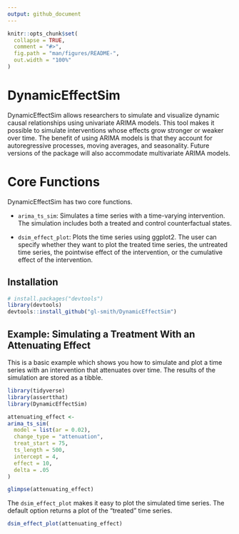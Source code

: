 ```yaml
---
output: github_document
---
```


<!-- README.md is generated from README.Rmd. Please edit that file -->

```r
knitr::opts_chunk$set(
  collapse = TRUE,
  comment = "#>",
  fig.path = "man/figures/README-",
  out.width = "100%"
)
```

# DynamicEffectSim

<!-- badges: start -->
<!-- badges: end -->

DynamicEffectSim allows researchers to simulate and visualize dynamic causal relationships using univariate ARIMA models. This tool makes it possible to simulate interventions whose effects grow stronger or weaker over time. The benefit of using ARIMA models is that they account for autoregressive processes, moving averages, and seasonality. Future versions of the package will also accommodate multivariate ARIMA models. 

# Core Functions

DynamicEffectSim has two core functions.

- `arima_ts_sim`: Simulates a time series with a time-varying intervention. The simulation includes both a treated and control counterfactual states.

- `dsim_effect_plot`: Plots the time series using ggplot2. The user can specify whether they want to plot the treated time series, the untreated time series, the pointwise effect of the intervention, or the cumulative effect of the intervention. 


## Installation

``` r
# install.packages("devtools")
library(devtools)
devtools::install_github("gl-smith/DynamicEffectSim")

```
## Example: Simulating a Treatment With an Attenuating Effect

This is a basic example which shows you how to simulate and plot a time series with an intervention that attenuates over time. The results of the simulation are stored as a tibble. 

```r

library(tidyverse)
library(assertthat)
library(DynamicEffectSim)

attenuating_effect <- 
arima_ts_sim(
  model = list(ar = 0.02),
  change_type = "attenuation",
  treat_start = 75,
  ts_length = 500,
  intercept = 4,
  effect = 10,
  delta = .05
) 

glimpse(attenuating_effect)

```


The `dsim_effect_plot` makes it easy to plot the simulated time series. The default option returns a plot of the "treated" time series.


```r
dsim_effect_plot(attenuating_effect)
```
